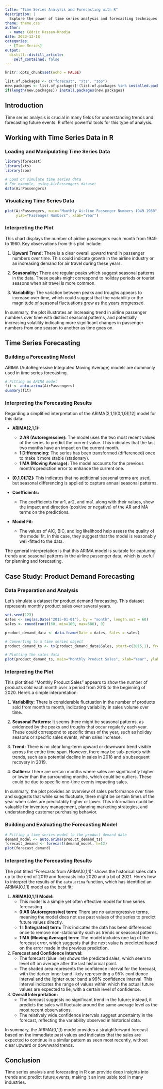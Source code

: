 ```yaml
---
title: "Time Series Analysis and Forecasting with R"
description: |
  Explore the power of time series analysis and forecasting techniques in R, with practical examples and step-by-step guides.
theme: theme.css
author:
  - name: Cédric Hassen-Khodja
date: 2023-12-18
categories: 
  - [Time Series]
output:
  distill::distill_article:
    self_contained: false
---
```


```r
knitr::opts_chunk$set(echo = FALSE)

list.of.packages <- c("forecast", "xts", "zoo")
new.packages <- list.of.packages[!(list.of.packages %in% installed.packages()[,"Package"])]
if(length(new.packages)) install.packages(new.packages)
```

## Introduction

Time series analysis is crucial in many fields for understanding trends and forecasting future events. R offers powerful tools for this type of analysis.

## Working with Time Series Data in R

### Loading and Manipulating Time Series Data

```r
library(forecast)
library(xts)
library(zoo)

# Load or simulate time series data
# For example, using AirPassengers dataset
data(AirPassengers)
```

### Visualizing Time Series Data

```r
plot(AirPassengers, main="Monthly Airline Passenger Numbers 1949-1960",
     ylab="Passenger Numbers", xlab="Year")
```

### Interpreting the Plot

This chart displays the number of airline passengers each month from 1949 to 1960. Key observations from this plot include:

1. **Upward Trend:** There is a clear overall upward trend in passenger numbers over time. This could indicate growth in the airline industry or an increasing demand for air travel during these years.

2. **Seasonality:** There are regular peaks which suggest seasonal patterns in the data. These peaks might correspond to holiday periods or tourist seasons when air travel is more common.

3. **Variability:** The variation between peaks and troughs appears to increase over time, which could suggest that the variability or the magnitude of seasonal fluctuations grew as the years progressed.

In summary, the plot illustrates an increasing trend in airline passenger numbers over time with distinct seasonal patterns, and potentially increasing volatility indicating more significant changes in passenger numbers from one season to another as time goes on.

## Time Series Forecasting

### Building a Forecasting Model

ARIMA (AutoRegressive Integrated Moving Average) models are commonly used in time series forecasting.

```r
# Fitting an ARIMA model
fit <- auto.arima(AirPassengers)
summary(fit)
```

### Interpreting the Forecasting Results

Regarding a simplified interpretation of the ARIMA(2,1,1)(0,1,0)[12] model for this data:

- **ARIMA(2,1,1):**
  - **2 AR (Autoregressive):** The model uses the two most recent values of the series to predict the current value. This indicates that the last two months have an impact on the current month.
  - **1 Differencing:** The series has been transformed (differenced) once to make it more stable (stationary).
  - **1 MA (Moving Average):** The model accounts for the previous month's prediction error to enhance the current one.

- **(0,1,0)[12]:** This indicates that no additional seasonal terms are used, but seasonal differencing is applied to capture annual seasonal patterns.

- **Coefficients:**
  - The coefficients for ar1, ar2, and ma1, along with their values, show the impact and direction (positive or negative) of the AR and MA terms on the predictions.

- **Model Fit:**
  - The values of AIC, BIC, and log likelihood help assess the quality of the model fit. In this case, they suggest that the model is reasonably well-fitted to the data.

The general interpretation is that this ARIMA model is suitable for capturing trends and seasonal patterns in the airline passenger data, which is useful for planning and forecasting.

## Case Study: Product Demand Forecasting

### Data Preparation and Analysis

Let's simulate a dataset for product demand forecasting. This dataset represents monthly product sales over several years.

```r
set.seed(123)
dates <- seq(as.Date("2015-01-01"), by = "month", length.out = 60)
sales <- round(runif(60, min=100, max=500), 0)

product_demand_data <- data.frame(Date = dates, Sales = sales)

# Converting to a time series object
product_demand_ts <- ts(product_demand_data$Sales, start=c(2015,1), frequency=12)

# Plotting the sales data
plot(product_demand_ts, main="Monthly Product Sales", xlab="Year", ylab="Sales")
```

### Interpreting the Plot

This plot titled "Monthly Product Sales" appears to show the number of products sold each month over a period from 2015 to the beginning of 2020. Here's a simple interpretation:

1. **Variability:** There is considerable fluctuation in the number of products sold from month to month, indicating variability in sales volume over time.

2. **Seasonal Patterns:** It seems there might be seasonal patterns, as evidenced by the peaks and troughs that occur regularly each year. These could correspond to specific times of the year, such as holiday seasons or specific sales events, when sales increase.

3. **Trend:** There is no clear long-term upward or downward trend visible across the entire time span. However, there may be sub-periods with trends, such as a potential decline in sales in 2018 and a subsequent recovery in 2019.

4. **Outliers:** There are certain months where sales are significantly higher or lower than the surrounding months, which could be outliers. These could be due to specific one-time events impacting sales.

In summary, the plot provides an overview of sales performance over time and suggests that while sales fluctuate, there might be certain times of the year when sales are predictably higher or lower. This information could be valuable for inventory management, planning marketing strategies, and understanding customer purchasing behavior.

### Building and Evaluating the Forecasting Model

```r
# Fitting a time series model to the product demand data
demand_model <- auto.arima(product_demand_ts)
forecast_demand <- forecast(demand_model, h=12)
plot(forecast_demand)
```

### Interpreting the Forecasting Results

The plot titled "Forecasts from ARIMA(0,1,1)" shows the historical sales data up to the end of 2019 and forecasts into 2020 and a bit of 2021. Here's how to interpret the results of the `auto.arima` function, which has identified an ARIMA(0,1,1) model as the best fit:

1. **ARIMA(0,1,1) Model:**
   - This model is a simple yet often effective model for time series forecasting.
   - **0 AR (Autoregressive) term:** There are no autoregressive terms, meaning the model does not use past values of the series to predict future values directly.
   - **1 I (Integrated) term:** This indicates the data has been differenced once to remove non-stationarity such as trends or seasonal patterns.
   - **1 MA (Moving Average) term:** The model includes one lag of the forecast error, which suggests that the next value is predicted based on the error made in the previous prediction.

2. **Forecast and Confidence Interval:**
   - The forecast (blue line) shows the predicted sales, which seem to level off on average after the last historical point.
   - The shaded area represents the confidence interval for the forecast, with the darker inner band likely representing a 95% confidence interval and the lighter outer band a 99% confidence interval. This interval indicates the range of values within which the actual future values are expected to lie, with a certain level of confidence.

3. **Overall Interpretation:**
   - The forecast suggests no significant trend in the future; instead, it predicts the sales will fluctuate around the same average level as the most recent observations.
   - The relatively wide confidence intervals suggest uncertainty in the forecast, reflecting the variability observed in historical data.

In summary, the ARIMA(0,1,1) model provides a straightforward forecast based on the immediate past values and indicates that the sales are expected to continue in a similar pattern as seen most recently, without clear upward or downward trends.

## Conclusion 

Time series analysis and forecasting in R can provide deep insights into trends and predict future events, making it an invaluable tool in many industries.